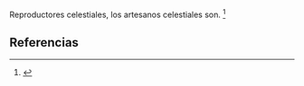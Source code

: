 Reproductores celestiales, los artesanos celestiales son. <ref>{{lib|LU|44|2|6-10}}</ref> 

== Referencias ==

<references />
